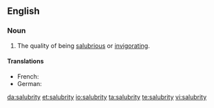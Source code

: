 ==English==

===Noun===
{{en-noun|salubrities}}

#The quality of being [[salubrious]] or [[invigorating]].

====Translations====
{{trans-top|The quality of being salubrious}}
* French: {{t+|fr|salubrité|f}}
*German: {{t|de|Heilsamkeit|f}}
{{trans-mid}}
{{trans-bottom}}

[[da:salubrity]]
[[et:salubrity]]
[[io:salubrity]]
[[ta:salubrity]]
[[te:salubrity]]
[[vi:salubrity]]